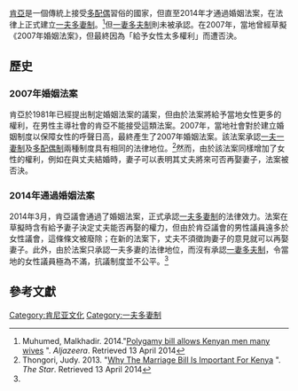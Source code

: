 [[肯亞|肯亞]]是一個傳統上接受[[多配偶制|多配偶]]習俗的國家，但直至2014年才通過婚姻法案，在法律上正式建立[[一夫多妻制|一夫多妻制]]。<ref name="Muhumed">Muhumed, Malkhadir. 2014."[http://www.aljazeera.com/indepth/features/2014/04/polygamy-bill-allows-kenyan-men-many-wives-201443132059130919.html Polygamy bill allows Kenyan men many wives] {{Wayback|url=http://www.aljazeera.com/indepth/features/2014/04/polygamy-bill-allows-kenyan-men-many-wives-201443132059130919.html |date=20200809074420 }}". '' Aljazeera''. Retrieved 13 April 2014</ref>但[[一妻多夫制|一妻多夫制]]則未被承認。在2007年，當地曾經草擬《2007年婚姻法案》，但最終因為「給予女性太多權利」而遭否決。

==歷史==
===2007年婚姻法案===
肯亞於1981年已經提出制定婚姻法案的議案，但由於法案將給予當地女性更多的權利，在男性主導社會的肯亞不能接受這類法案。2007年，當地社會對於建立婚姻制度以保障女性的呼聲日高，最終產生了2007年婚姻法案。該法案承認[[一夫一妻制|一夫一妻制]]及[[多配偶制|多配偶制]]兩種制度具有相同的法律地位。<ref>Thongori, Judy. 2013. "[http://www.the-star.co.ke/news/article-128633/why-marriage-bill-important-kenya Why The Marriage Bill Is Important For Kenya] {{Wayback|url=http://www.the-star.co.ke/news/article-128633/why-marriage-bill-important-kenya |date=20140414051808 }}". ''The Star''. Retrieved 13 April 2014</ref>然而，由於該法案同樣增加了女性的權利，例如在與丈夫結婚時，妻子可以表明其丈夫將來可否再娶妻子，法案被否決。

===2014年通過婚姻法案===
2014年3月，肯亞議會通過了婚姻法案，正式承認[[一夫多妻制|一夫多妻制]]的法律效力。法案在草擬時含有給予妻子決定丈夫能否再娶的權力，但由於肯亞議會的男性議員遠多於女性議會，這條條文被廢除；在新的法案下，丈夫不須徵詢妻子的意見就可以再娶妻子。此外，由於法案只承認一夫多妻的法律地位，而沒有承認[[一妻多夫制|一妻多夫制]]，令當地的女性議員極為不滿，抗議制度並不公平。<ref name="Muhumed"/>

==參考文獻==
<references/>

[[Category:肯尼亚文化|Category:肯尼亚文化]]
[[Category:一夫多妻制|Category:一夫多妻制]]